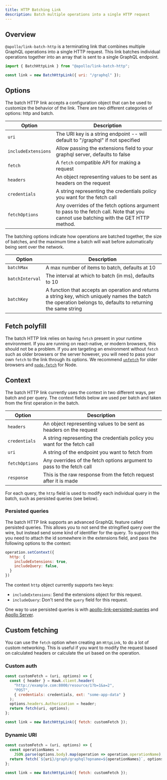 ```yaml
---
title: HTTP Batching Link
description: Batch multiple operations into a single HTTP request
---
```


## Overview

`@apollo/link-batch-http` is a terminating link that combines multiple GraphQL
operations into a single HTTP request. This link batches individual
operations together into an array that is sent to a single GraphQL endpoint.

```js
import { BatchHttpLink } from "@apollo/link-batch-http";

const link = new BatchHttpLink({ uri: "/graphql" });
```

## Options

The batch HTTP link accepts a configuration object that can be used to customize the behavior
of the link. There are two different categories of options: http and batch.

| Option | Description |
| - | - |
| `uri` | The URI key is a string endpoint -- will default to "/graphql" if not specified |
| `includeExtensions` | Allow passing the extensions field to your graphql server, defaults to false |
| `fetch` | A `fetch` compatible API for making a request |
| `headers` | An object representing values to be sent as headers on the request |
| `credentials` | A string representing the credentials policy you want for the fetch call |
| `fetchOptions` | Any overrides of the fetch options argument to pass to the fetch call. Note that you cannot use batching with the GET HTTP method. |

The batching options indicate how operations are batched together, the size of batches, and the maximum time a batch will wait before automatically being sent over the network.

| Option | Description |
| - | - |
| `batchMax` | A max number of items to batch, defaults at 10 |
| `batchInterval` | The interval at which to batch (in ms), defaults to 10 |
| `batchKey` | A function that accepts an operation and returns a string key, which uniquely names the batch the operation belongs to, defaults to returning the same string |

## Fetch polyfill

The batch HTTP link relies on having `fetch` present in your runtime environment. If you are running on react-native, or modern browsers, this should not be a problem. If you are targeting an environment without `fetch` such as older browsers or the server however, you will need to pass your own `fetch` to the link through its options. We recommend [`unfetch`](https://github.com/developit/unfetch) for older browsers and [`node-fetch`](https://github.com/bitinn/node-fetch) for Node.

## Context

The batch HTTP link currently uses the context in two different ways, per batch and per query. The context fields below are used per batch and taken from the first operation in the batch.

| Option | Description |
| - | - |
| `headers` | An object representing values to be sent as headers on the request |
| `credentials` | A string representing the credentials policy you want for the fetch call |
| `uri` | A string of the endpoint you want to fetch from |
| `fetchOptions` | Any overrides of the fetch options argument to pass to the fetch call |
| `response` | This is the raw response from the fetch request after it is made |

For each query, the `http` field is used to modify each individual query in the batch, such as persisted queries (see below).

### Persisted queries

The batch HTTP link supports an advanced GraphQL feature called persisted queries. This allows you to not send the stringified query over the wire, but instead send some kind of identifier for the query. To support this you need to attach the id somewhere in the extensions field, and pass the following options to the context:

```js
operation.setContext({
  http: {
    includeExtensions: true,
    includeQuery: false,
  }
})
```

The context `http` object currently supports two keys:

* `includeExtensions`: Send the extensions object for this request.
* `includeQuery`: Don't send the `query` field for this request.

One way to use persisted queries is with [apollo-link-persisted-queries](https://github.com/apollographql/apollo-link-persisted-queries) and [Apollo Server](https://www.apollographql.com/docs/apollo-server/performance/apq/).

## Custom fetching

You can use the `fetch` option when creating an `HttpLink`, to do a lot of custom networking. This is useful if you want to modify the request based on calculated headers or calculate the uri based on the operation.

### Custom auth

```js
const customFetch = (uri, options) => {
  const { header } = Hawk.client.header(
    "http://example.com:8000/resource/1?b=1&a=2",
    "POST",
    { credentials: credentials, ext: "some-app-data" }
  );
  options.headers.Authorization = header;
  return fetch(uri, options);
};

const link = new BatchHttpLink({ fetch: customFetch });
```

### Dynamic URI

```js
const customFetch = (uri, options) => {
  const operationNames =
    JSON.parse(options.body).map(operation => operation.operationName);
  return fetch(`${uri}/graph/graphql?opname=${operationNames}`, options);
};

const link = new BatchHttpLink({ fetch: customFetch });
```
